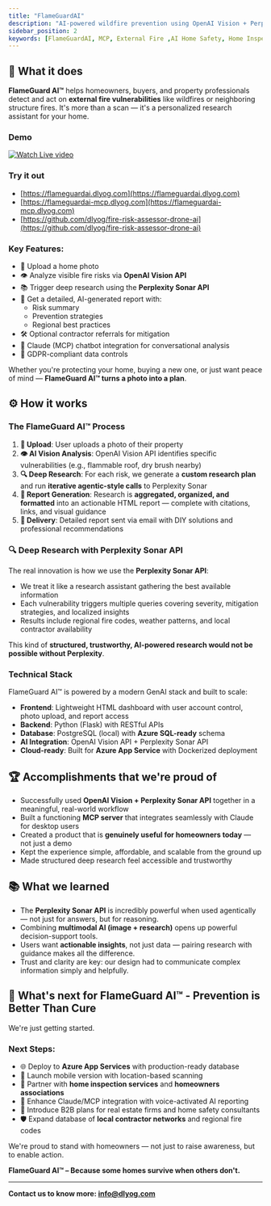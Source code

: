 ```yaml
---
title: "FlameGuardAI"
description: "AI-powered wildfire prevention using OpenAI Vision + Perplexity Sonar API"
sidebar_position: 2
keywords: [FlameGuardAI, MCP, External Fire ,AI Home Safety, Home Inspection]
---
```


## 🧠 What it does

**FlameGuard AI™** helps homeowners, buyers, and property professionals detect and act on **external fire vulnerabilities** like wildfires or neighboring structure fires. It's more than a scan — it's a personalized research assistant for your home.

### Demo

[![Watch Live video](https://img.youtube.com/vi/EI5yT7_aD6U/0.jpg)](https://www.youtube.com/watch?v=EI5yT7_aD6U)

### Try it out

- [https://flameguardai.dlyog.com](https://flameguardai.dlyog.com)  
- [https://flameguardai-mcp.dlyog.com](https://flameguardai-mcp.dlyog.com)
- [https://github.com/dlyog/fire-risk-assessor-drone-ai](https://github.com/dlyog/fire-risk-assessor-drone-ai)

### Key Features:
- 📸 Upload a home photo
- 👁️ Analyze visible fire risks via **OpenAI Vision API**
- 📚 Trigger deep research using the **Perplexity Sonar API**
- 📄 Get a detailed, AI-generated report with:
  - Risk summary
  - Prevention strategies
  - Regional best practices
- 🛠️ Optional contractor referrals for mitigation
- 💬 Claude (MCP) chatbot integration for conversational analysis
- 🧾 GDPR-compliant data controls

Whether you're protecting your home, buying a new one, or just want peace of mind — **FlameGuard AI™ turns a photo into a plan**.

## ⚙️ How it works

### The FlameGuard AI™ Process

1. **📸 Upload**: User uploads a photo of their property
2. **👁️ AI Vision Analysis**: OpenAI Vision API identifies specific vulnerabilities (e.g., flammable roof, dry brush nearby)
3. **🔍 Deep Research**: For each risk, we generate a **custom research plan** and run **iterative agentic-style calls** to Perplexity Sonar
4. **📄 Report Generation**: Research is **aggregated, organized, and formatted** into an actionable HTML report — complete with citations, links, and visual guidance
5. **📧 Delivery**: Detailed report sent via email with DIY solutions and professional recommendations

### 🔍 Deep Research with Perplexity Sonar API

The real innovation is how we use the **Perplexity Sonar API**:

- We treat it like a research assistant gathering the best available information
- Each vulnerability triggers multiple queries covering severity, mitigation strategies, and localized insights
- Results include regional fire codes, weather patterns, and local contractor availability

This kind of **structured, trustworthy, AI-powered research would not be possible without Perplexity**.

### Technical Stack

FlameGuard AI™ is powered by a modern GenAI stack and built to scale:

- **Frontend**: Lightweight HTML dashboard with user account control, photo upload, and report access
- **Backend**: Python (Flask) with RESTful APIs
- **Database**: PostgreSQL (local) with **Azure SQL-ready** schema
- **AI Integration**: OpenAI Vision API + Perplexity Sonar API
- **Cloud-ready**: Built for **Azure App Service** with Dockerized deployment

## 🏆 Accomplishments that we're proud of

- Successfully used **OpenAI Vision + Perplexity Sonar API** together in a meaningful, real-world workflow
- Built a functioning **MCP server** that integrates seamlessly with Claude for desktop users
- Created a product that is **genuinely useful for homeowners today** — not just a demo
- Kept the experience simple, affordable, and scalable from the ground up
- Made structured deep research feel accessible and trustworthy

## 📚 What we learned

- The **Perplexity Sonar API** is incredibly powerful when used agentically — not just for answers, but for reasoning.
- Combining **multimodal AI (image + research)** opens up powerful decision-support tools.
- Users want **actionable insights**, not just data — pairing research with guidance makes all the difference.
- Trust and clarity are key: our design had to communicate complex information simply and helpfully.

## 🚀 What's next for FlameGuard AI™ - Prevention is Better Than Cure

We're just getting started.

### Next Steps:
- 🌐 Deploy to **Azure App Services** with production-ready database
- 📱 Launch mobile version with location-based scanning
- 🏡 Partner with **home inspection services** and **homeowners associations**
- 💬 Enhance Claude/MCP integration with voice-activated AI reporting
- 💸 Introduce B2B plans for real estate firms and home safety consultants
- 🛡️ Expand database of **local contractor networks** and regional fire codes

We're proud to stand with homeowners — not just to raise awareness, but to enable action.

**FlameGuard AI™ – Because some homes survive when others don't.**

---

**Contact us to know more: info@dlyog.com**
